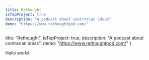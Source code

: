 ```yaml
---
title: Rethought
isTopProject: true
description: "A podcast about contrarian ideas"
demo: "https://www.rethoughtpod.com/"
---
```


  title: "Rethought",
  isTopProject: true,
  description: "A podcast about contrarian ideas",
  demo: "https://www.rethoughtpod.com/"
}

Hello world